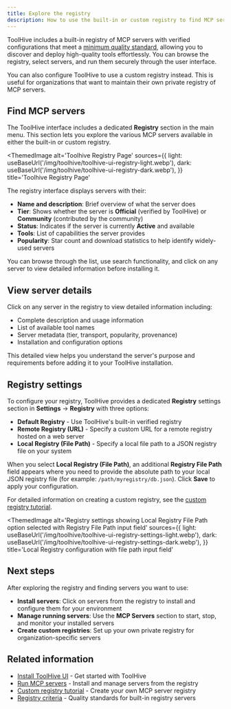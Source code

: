 ```yaml
---
title: Explore the registry
description: How to use the built-in or custom registry to find MCP servers.
---
```



ToolHive includes a built-in registry of MCP servers with verified
configurations that meet a
[minimum quality standard](../concepts/registry-criteria.md), allowing you to
discover and deploy high-quality tools effortlessly. You can browse the
registry, select servers, and run them securely through the user interface.

You can also configure ToolHive to use a custom registry instead. This is useful
for organizations that want to maintain their own private registry of MCP
servers.

## Find MCP servers

The ToolHive interface includes a dedicated **Registry** section in the main
menu. This section lets you explore the various MCP servers available in either
the built-in or custom registry.

<ThemedImage
  alt='Toolhive Registry Page'
  sources={{
    light: useBaseUrl('/img/toolhive/toolhive-ui-registry-light.webp'),
    dark: useBaseUrl('/img/toolhive/toolhive-ui-registry-dark.webp'),
  }}
  title='Toolhive Registry Page'
></ThemedImage>

The registry interface displays servers with their:

- **Name and description**: Brief overview of what the server does
- **Tier**: Shows whether the server is **Official** (verified by ToolHive) or
  **Community** (contributed by the community)
- **Status**: Indicates if the server is currently **Active** and available
- **Tools**: List of capabilities the server provides
- **Popularity**: Star count and download statistics to help identify
  widely-used servers

You can browse through the list, use search functionality, and click on any
server to view detailed information before installing it.

## View server details

Click on any server in the registry to view detailed information including:

- Complete description and usage information
- List of available tool names
- Server metadata (tier, transport, popularity, provenance)
- Installation and configuration options

This detailed view helps you understand the server's purpose and requirements
before adding it to your ToolHive installation.

## Registry settings

To configure your registry, ToolHive provides a dedicated **Registry** settings
section in **Settings** → **Registry** with three options:

- **Default Registry** - Use ToolHive's built-in verified registry
- **Remote Registry (URL)** - Specify a custom URL for a remote registry hosted
  on a web server
- **Local Registry (File Path)** - Specify a local file path to a JSON registry
  file on your system

When you select **Local Registry (File Path)**, an additional **Registry File
Path** field appears where you need to provide the absolute path to your local
JSON registry file (for example: `/path/myregistry/db.json`). Click **Save** to
apply your configuration.

For detailed information on creating a custom registry, see the
[custom registry tutorial](../tutorials/custom-registry.mdx).

<ThemedImage
  alt='Registry settings showing Local Registry File Path option selected with Registry File Path input field'
  sources={{
    light: useBaseUrl('/img/toolhive/toolhive-ui-registry-settings-light.webp'),
    dark: useBaseUrl('/img/toolhive/toolhive-ui-registry-settings-dark.webp'),
  }}
  title='Local Registry configuration with file path input field'
></ThemedImage>

## Next steps

After exploring the registry and finding servers you want to use:

- **Install servers**: Click on servers from the registry to install and
  configure them for your environment
- **Manage running servers**: Use the **MCP Servers** section to start, stop,
  and monitor your installed servers
- **Create custom registries**: Set up your own private registry for
  organization-specific servers

## Related information

- [Install ToolHive UI](./install.mdx) - Get started with ToolHive
- [Run MCP servers](./run-mcp-servers.md) - Install and manage servers from the
  registry
- [Custom registry tutorial](../tutorials/custom-registry.mdx) - Create your own
  MCP server registry
- [Registry criteria](../concepts/registry-criteria.md) - Quality standards for
  built-in registry servers
